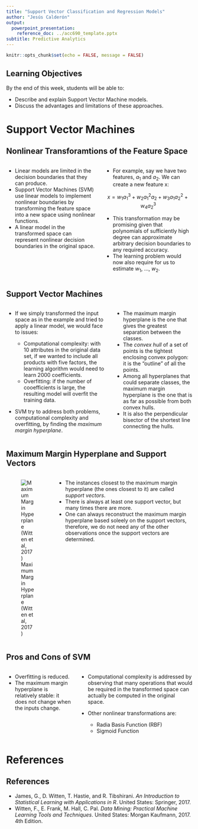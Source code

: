 ```yaml
---
title: "Support Vector Classification and Regression Models"
author: "Jesús Calderón"
output:
  powerpoint_presentation:
    reference_doc: ../acc690_template.pptx
subtitle: Predictive Analytics
---
```


```r
knitr::opts_chunk$set(echo = FALSE, message = FALSE)
```

## Learning Objectives

By the end of this week, students will be able to:

+ Describe and explain Support Vector Machine models.
+ Discuss the advantages and limitations of these approaches.


# Support Vector Machines

## Nonlinear Transforamtions of the Feature Space

::::::{.columns}
:::{.column}

+ Linear models are limited in the decision boundaries that they can produce.
+ Support Vector Machines (SVM) use linear models to implement nonlinear boundaries by transforming the feature space into a new space using nonlinear functions.
+ A linear model in the transformed space can represent nonlinear decision boundaries in the original space.
::: 
:::{.column}

+ For example, say we have two features, $a_1$ and $a_2$. We can create a new feature x:

$$ 
x = w_1a_1^3 + w_2a_1^2a_2 + w_3a_1a_2^2 + w_4a_2^3
$$

+ This transformation may be promising given that polynomials of sufficiently high degree can approximate arbitrary decision boundaries to any required accuracy.
+ The learning problem would now also require for us to estimate $w_1$, ..., $w_2$.

:::
::::::


## Support Vector Machines

::::::{.columns}
:::{.column}

+ If we simply transformed the input space as in the example and tried to apply a linear model, we would face to issues:

  * Computational complexity: with 10 attributes in the original data set, if we wanted to include all products with five factors, the learning algorithm would need to learn 2000 coefficients.
  * Overfitting: if the number of cooefficients is large, the resulting model will overfit the training data.

+ SVM try to address both problems, computational complexity and overfitting, by finding the *maximum margin hyperplane*.

::: 
:::{.column}

+ The maximum margin hyperplane is the one that gives the greatest separation between the classes. 
+ The *convex hull* of a set of points is the tightest enclosing convex polygon: it is the "outline" of all the points.
+ Among all hyperplanes that could separate classes, the maximum margin hyperplane is the one that is as far as possible from both convex hulls.
+ It is also the perpendicular bisector of the shortest line connecting the hulls.

:::
::::::


## Maximum Margin Hyperplane and Support Vectors

::::::{.columns}
:::{.column}

![Maximum Margin Hyperplane (Witten et al, 2017)](./img/svm_margin.png)

:::
:::{.column}

+ The instances closest to the maximum margin hyperplane (the ones closest to it) are called *support vectors*.
+ There is always at least one support vector, but many times there are more.
+ One can always reconstruct the maximum margin hyperplane based soleely on the support vectors, therefore, we do not need any of the other observations once the support vectors are determined.

:::
::::::


## Pros and Cons of SVM

::::::{.columns}
:::{.column}

+ Overfitting is reduced. 
+ The maximum margin hyperplane is relatively stable: it does not change when the inputs change.

:::
:::{.column}

+ Computational complexity is addressed by observing that many operations that would be required in the transformed space can actually be computed in the original space. 
+ Other nonlinear transformations are:

  * Radia Basis Function (RBF)
  * Sigmoid Function
:::
::::::



# References

## References

+ James, G., D. Witten, T. Hastie, and R. Tibshirani. *An Introduction to Statistical Learning with Applications in R*. United States: Springer, 2017.
+ Witten, F., E. Frank, M. Hall, C. Pal. *Data Mining: Practical Machine Learning Tools and Techniques*. United States: Morgan Kaufmann, 2017. 4th Edition.  

